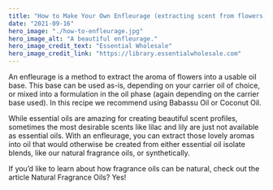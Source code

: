 ```yaml
---
title: "How to Make Your Own Enfleurage (extracting scent from flowers)"
date: "2021-09-16"
hero_image: "./how-to-enfleurage.jpg"
hero_image_alt: "A beautiful enfleurage."
hero_image_credit_text: "Essential Wholesale"
hero_image_credit_link: "https://library.essentialwholesale.com"
---
```


An enfleurage is a method to extract the aroma of flowers into a usable oil base. This base can be used as-is, depending on your carrier oil of choice, or mixed into a formulation in the oil phase (again depending on the carrier base used). In this recipe we recommend using Babassu Oil or Coconut Oil.

While essential oils are amazing for creating beautiful scent profiles, sometimes the most desirable scents like lilac and lily are just not available as essential oils. With an enfleurage, you can extract those lovely aromas into oil that would otherwise be created from either essential oil isolate blends, like our natural fragrance oils, or synthetically.

If you’d like to learn about how fragrance oils can be natural, check out the article Natural Fragrance Oils? Yes!
